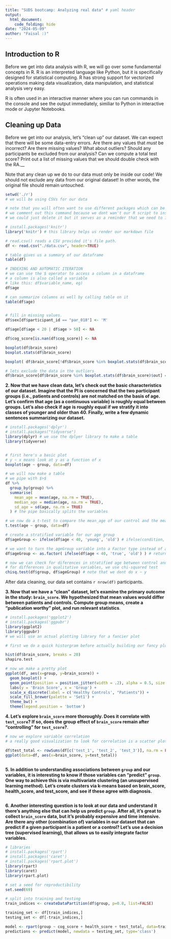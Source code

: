 ---
title: "SUDS bootcamp: Analyzing real data" # yaml header
output: 
  html_document:
    code_folding: hide
date: "2024-05-09"
author: "Faisal :)"
---
## Introduction to R
Before we get into data analysis with R, we will go over some fundamental concepts in R. R is an interpreted language like Python, but it is specifically designed for statistical computing. R has strong support for vectorized operations making data visualization, data manipulation, and statistical analysis very easy.

R is often used in an interactive manner where you can run commands in the console and see the output immediately, similiar to Python in interactive mode or Jupyter Notebooks.

## Cleaning up Data
Before we get into our analysis, let's "clean up" our dataset. We can expect that there will be some data-entry errors. Are there any values that _must_ be incorrect? Are there missing values? What about outliers? Should any participants be excluded from our analysis? Can we compute a total test score? Print out a list of missing values that we should double check with the RA.__

Note that any clean up we do to our data must only be inside our code! We should not exclude any data from our original dataset! In other words, the original file should remain untouched.

```{r dataCleaning} 
setwd('./r')
# we will be using CSVs for our data

# note that you will often want to use different packages which can be installed with install.package()
# we comment out this command because we dont wan't our R script to install packages every time we run it
# we could just delete it but it serves as a reminder that we need to install the package, for people who might not have it installed.

# install.packages('knitr')
library('knitr') # this library helps us render our markdown file

# read.csv() reads a CSV provided it's file path.
df <- read.csv("./data.csv", header=TRUE)

# table gives us a summary of our dataframe
table(df)

# INDEXING AND AUTOMATIC ITERATION
# we can use the $ operator to access a column in a dataframe
# a column is also called a variable
# like this: df$variable_name, eg)
df$age

# can summarize columns as well by calling table on it
table(df$age)


# fill in missing values.
df$sex[df$participant_id == "par_018"] <- 'M'

df$age[df$age < 20 | df$age > 50] <- NA

df$cog_score[is.nan(df$cog_score)] <- NA

boxplot(df$brain_score)
boxplot.stats(df$brain_score)

boxplot( df$brain_score[!df$brain_score %in% boxplot.stats(df$brain_score)$out] )

# lets exclude the data in the outliers
df$brain_score[df$brain_score %in% boxplot.stats(df$brain_score)$out] = NA

```



__2. Now that we have clean data, let's check out the basic characteristics of our dataset. Imagine that the PI is concerned that the two participant groups (i.e., patients and controls) are not matched on the basis of age. Let's confirm that age (as a continuous variable) is roughly equal between groups. Let's also check if age is roughly equal if we stratify it into classes of younger and older than 40. Finally, write a few dynamic sentences summarizing our dataset.__

```{r dataSummary}
# install.packages('dplyr')
# install.packages("tidyverse")
library(dplyr) # we use the dplyer library to make a table
library(tidyverse)


# first here's a basic plot
# y ~ x means look at y as a function of x
boxplot(age ~ group, data=df)

# we will now make a table
# we pipe with $>$
df %>%
  group_by(group) %>%
  summarise(
    mean_age = mean(age, na.rm = TRUE),
    median_age = median(age, na.rm = TRUE),
    sd_age = sd(age, na.rm = TRUE)
  ) # the pipe basically splits the variables 

# we now do a t-test to compare the mean_age of our control and the mean_age of our patients
t.test(age ~ group, data=df)

# create a stratified variable for our age group
df$ageGroup <- ifelse(df$age < 40, 'young', 'old') # ifelse(condition, expr_if_true, expr_if_false), just a ternary operator

# we want to turn the ageGroup variable into a Factor type instead of a character because its qualatative so we do:
df$ageGroup <- as.factor( ifelse(df$age < 40, 'true', 'old') ) # returns it as a factor instead

# now we can check for diferences in stratified age between control and patient group
# for differences in qualitative variables, we use chi-squared test
chisq.test(df$group, df$ageGroup) # note that we dont do x ~ y

```

After data cleaning, our data set contains `r nrow(df)` participants.

__3. Now that we have a "clean" dataset, let's examine the primary outcome in the study: `brain_score`. We hypothesized that mean values would differ between patients and controls. Compute group means, create a "publication worthy" plot, and run relevant statistics__. 

```{r mainResult}
# install.packages('ggplot2')
# install.packages('ggpubr')
library(ggplot2)
library(ggpubr)
# we will use an actual plotting library for a fancier plot

# first we do a quick historgram before actually building our fancy plot to just check how our data looks

hist(df$brain_score, breaks = 20)
shapiro.test

# now we make a pretty plot
ggplot(df, aes(x=group, y=brain_score)) +
  geom_boxplot() +
  geom_point(position = position_jitter(width = .2), alpha = 0.5, size = 3) +
  labs(y = 'Brain Score', x = 'Group') +
  scale_x_discrete(label = c('Healthy Controls', "Patients")) +
  scale_fill_brewer(palette = 'Set1') +
  theme_bw() +
  theme(legend.position = 'bottom')
```

__4. Let's explore `brain_score` more thoroughly. Does it correlate with `test_score`? If so, does the group effect of `brain_score` remain after "controlling" for `test_score`?__. 

```{r correlations}
# now we explore variable correlation
# a really good visualization to look for correlation is a scatter plot

df$test_total <- rowSums(df[c('test_1', 'test_2', 'test_3')], na.rm = FALSE)
ggplot(data=df, aes(x=brain_score, y=test_total))



```

__5. In addition to understanding associations between `group` and our variables, it is interesting to know if those variables can "predict" `group`. One way to achieve this is via multivariate clustering (an unsupervised learning method). Let's create clusters via k-means based on brain_score, health_score, and test_score, and see if these agree with diagnosis.__

```{r kmeans}

```

__6. Another interesting question is to look at our data and understand it there's anything else that can help us predict `group`. After all, it's great to collect `brain_score` data, but it's probably expensive and time intensive. Are there any other (combination of) variables in our dataset that can predict if a given participant is a patient or a control? Let's use a decision tree (supervised learning), that allows us to easily integrate factor variables.__

```{r decisionTree}

# libraries
# install.packages('rpart')
# install.packages('caret')
# install.packages('rpart.plot')
library(rpart)
library(caret)
library(rpart.plot)

# set a seed for reproductibility 
set.seed(69)

# split into training and testing
train_indices <- createDataPartition(df$group, p=0.8, list=FALSE)

training_set <- df[train_indices,]
testing_set <- df[-train_indices,]

model <- rpart(group ~ cog_score + health_score + test_total, data=training_set, method='class')
predictions <- predict(model, newdata = testing_set, type='class')
```

```{r}

```

